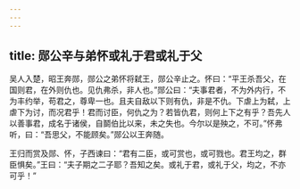 ```yaml
---
---
---
```

title: 郧公辛与弟怀或礼于君或礼于父
---


吴人入楚，昭王奔郧，郧公之弟怀将弑王，郧公辛止之。怀曰：“平王杀吾父，在国则君，在外则仇也。见仇弗杀，非人也。”郧公曰：“夫事君者，不为外内行，不为丰约举，苟君之，尊卑一也。且夫自敌以下则有仇，非是不仇。下虐上为弑，上虐下为讨，而况君乎！君而讨臣，何仇之为？若皆仇君，则何上下之有乎？吾先人以善事君，成名于诸侯，自鬬伯比以来，未之失也。今尔以是殃之，不可。”怀弗听，曰：“吾思父，不能顾矣。”郧公以王奔随。

王归而赏及郧、怀，子西谏曰：“君有二臣，或可赏也，或可戮也。君王均之，群臣惧矣。”王曰：“夫子期之二子耶？吾知之矣。或礼于君，或礼于父，均之，不亦可乎！”

